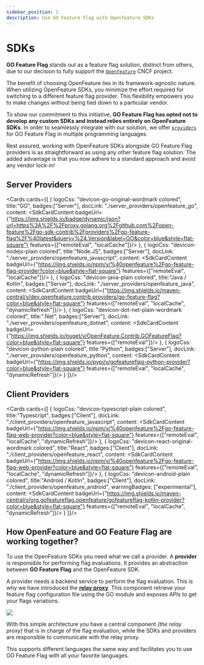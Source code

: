 ```yaml
---
sidebar_position: 1
description: Use GO Feature Flag with Openfeature SDKs
---
```


# SDKs

**GO Feature Flag** stands out as a feature flag solution, distinct from others, due to our decision to fully support the [`Openfeature`](https://openfeature.dev) CNCF project.

The benefit of choosing OpenFeature lies in its framework-agnostic nature. When utilizing OpenFeature SDKs, you minimize the effort required for switching to a different feature flag provider. This flexibility empowers you to make changes without being tied down to a particular vendor.

To show our commitment to this initiative, **GO Feature Flag has opted not to develop any custom SDKs and instead relies entirely on OpenFeature SDKs**.
In order to seamlessly integrate with our solution, we offer [`providers`](https://docs.openfeature.dev/docs/reference/concepts/provider) for GO Feature Flag in multiple programming languages.

Rest assured, working with OpenFeature SDKs alongside GO Feature Flag providers is as straightforward as using any other feature flag solution. The added advantage is that you now adhere to a standard approach and avoid any vendor lock-in!

## Server Providers
<Cards cards={[
  {
    logoCss: "devicon-go-original-wordmark colored",
    title:"GO",
    badges:["Server"],
    docLink: "./server_providers/openfeature_go",
    content: <SdkCardContent
      badgeUrl={"https://img.shields.io/badge/dynamic/json?url=https%3A%2F%2Fproxy.golang.org%2Fgithub.com%2Fopen-feature%2Fgo-sdk-contrib%2Fproviders%2Fgo-feature-flag%2F%40latest&query=%24.Version&label=GO&color=blue&style=flat-square"}
      features={["remoteEval", "localCache"]}/>
  },
  {
    logoCss: "devicon-nodejs-plain colored",
    title:"Node.JS",
    badges:["Server"],
    docLink: "./server_providers/openfeature_javascript",
    content: <SdkCardContent
      badgeUrl={"https://img.shields.io/npm/v/%40openfeature%2Fgo-feature-flag-provider?color=blue&style=flat-square"}
      features={["remoteEval", "localCache"]}/>
  },
  {
    logoCss: "devicon-java-plain colored",
    title:"Java / Kotlin",
    badges:["Server"],
    docLink: "./server_providers/openfeature_java",
    content: <SdkCardContent
      badgeUrl={"https://img.shields.io/maven-central/v/dev.openfeature.contrib.providers/go-feature-flag?color=blue&style=flat-square"}
      features={["remoteEval", "localCache", "dynamicRefresh"]}/>
  },
  {
    logoCss: "devicon-dot-net-plain-wordmark colored",
    title:".Net",
    badges:["Server"],
    docLink: "./server_providers/openfeature_dotnet",
    content: <SdkCardContent
      badgeUrl={"https://img.shields.io/nuget/v/OpenFeature.Contrib.GOFeatureFlag?color=blue&style=flat-square"}
      features={["remoteEval"]}/>
  },
  {
    logoCss: "devicon-python-plain colored",
    title:"Python",
    badges:["Server"],
    docLink: "./server_providers/openfeature_python",
    content: <SdkCardContent
      badgeUrl={"https://img.shields.io/pypi/v/gofeatureflag-python-provider?color=blue&style=flat-square"}
      features={["remoteEval", "localCache", "dynamicRefresh"]}/>
  }
]}/>

## Client Providers
<Cards cards={[
  {
    logoCss: "devicon-typescript-plain colored",
    title:"Typescript",
    badges:["Client"],
    docLink: "./client_providers/openfeature_javascript",
    content: <SdkCardContent
      badgeUrl={"https://img.shields.io/npm/v/%40openfeature%2Fgo-feature-flag-web-provider?color=blue&style=flat-square"}
      features={["remoteEval", "localCache", "dynamicRefresh"]}/>
  },
  {
    logoCss: "devicon-react-original-wordmark colored",
    title:"React",
    badges:["Client"],
    docLink: "./client_providers/openfeature_react",
    content: <SdkCardContent
      badgeUrl={"https://img.shields.io/npm/v/%40openfeature%2Fgo-feature-flag-web-provider?color=blue&style=flat-square"}
      features={["remoteEval", "localCache", "dynamicRefresh"]}/>
  },
  {
    logoCss: "devicon-android-plain colored",
    title:"Android / Kotlin",
    badges:["Client"],
    docLink: "./client_providers/openfeature_android",
    warningBadges: ["experimental"],
    content: <SdkCardContent
      badgeUrl={"https://img.shields.io/maven-central/v/org.gofeatureflag.openfeature/gofeatureflag-kotlin-provider?color=blue&style=flat-square"}
      features={["remoteEval", "localCache", "dynamicRefresh"]}/>
  }
]}/>

## How OpenFeature and GO Feature Flag are working together?

To use the OpenFeature SDKs you need what we call a provider.
A **provider** is responsible for performing flag evaluations. It provides an abstraction between **GO Feature Flag** and the OpenFeature SDK.

A provider needs a backend service to perform the flag evaluation. This is why we have introduced the [**relay proxy**](../relay_proxy).
This component retrieve your feature flag configuration file using the GO module and exposes APIs to get your flags variations.

![](/docs/openfeature/concepts.jpg)

With this simple architecture you have a central component _(the relay proxy)_ that is in charge of the flag evaluation, while the SDKs and providers are responsible to communicate with the relay proxy.

This supports different languages the same way and facilitates you to use GO Feature Flag with all your favorite languages.
